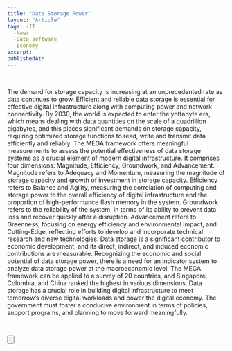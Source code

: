 ```yaml
---
title: "Data Storage Power"
layout: "Article"
tags: -IT
  -News
  -Data software
  -Economy
excerpt:
publishedAt:
---
```


<br />
<p classeName="article__text">
 The demand for storage capacity is increasing at an unprecedented rate as data continues to grow. 
 Efficient and reliable data storage is essential for effective digital infrastructure along with computing power and network connectivity.
 By 2030, the world is expected to enter the yottabyte era, which means dealing with data quantities on the scale of a quadrillion gigabytes,
 and this places significant demands on storage capacity, requiring optimized storage functions to read, write and transmit data efficiently and reliably.
 The MEGA framework offers meaningful measurements to assess the potential effectiveness of data storage systems as a crucial element of modern digital infrastructure. 
 It comprises four dimensions: Magnitude, Efficiency, Groundwork, and Advancement. 
 Magnitude refers to Adequacy and Momentum, measuring the magnitude of storage capacity and growth of investment in storage capacity. 
 Efficiency refers to Balance and Agility, measuring the correlation of computing and storage power to the overall efficiency of digital infrastructure and the 
 proportion of high-performance flash memory in the system. Groundwork refers to the reliability of the system, in terms of its ability to prevent data loss and recover quickly after a disruption.
 Advancement refers to Greenness, focusing on energy efficiency and environmental impact, and Cutting-Edge, reflecting efforts to develop and incorporate technical research and new technologies.
 Data storage is a significant contributor to economic development, and its direct, indirect, and induced economic contributions are measurable. Recognizing the economic and social potential of data storage power,
 there is a need for an indicator system to analyze data storage power at the macroeconomic level. The MEGA framework can be applied to a survey of 20 countries, and Singapore, Colombia, and China ranked the highest in various dimensions.
 Data storage has a crucial role in building digital infrastructure to meet tomorrow’s diverse digital workloads and power the digital economy. The government must foster a conducive environment in terms of policies, support programs, and 
 planning to move forward meaningfully.
</p>
<br />

<Button
  address="https://www.computerworld.com/article/3678358/data-storage-power-preparing-for-an-intelligent-digital-future.html"
  text="Source"
/>


